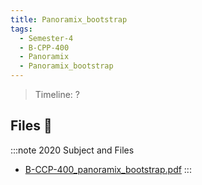 ```yaml
---
title: Panoramix_bootstrap
tags:
  - Semester-4
  - B-CPP-400
  - Panoramix
  - Panoramix_bootstrap
---
```

> Timeline: ?


## Files 📂

:::note 2020 Subject and Files
- [B-CCP-400_panoramix_bootstrap.pdf](https://github.com/Studio-17/Epitech-Subjects/raw/main/Semester-4/B-CPP-400/Panoramix/Panoramix_bootstrap/B-CCP-400_panoramix_bootstrap.pdf)
:::

